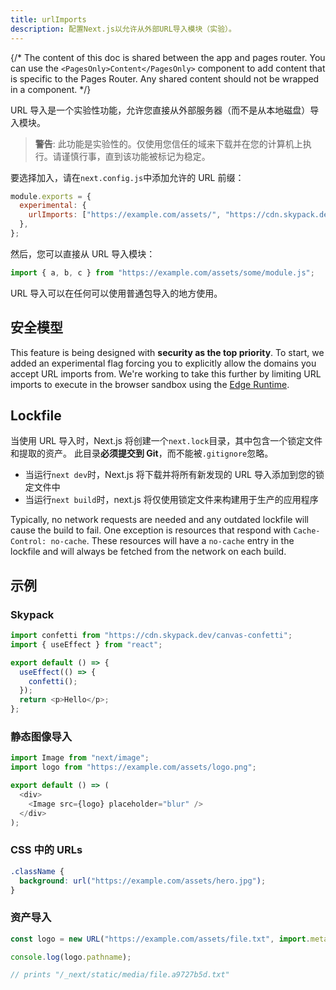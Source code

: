 ```yaml
---
title: urlImports
description: 配置Next.js以允许从外部URL导入模块（实验）。
---
```


{/* The content of this doc is shared between the app and pages router. You can use the `<PagesOnly>Content</PagesOnly>` component to add content that is specific to the Pages Router. Any shared content should not be wrapped in a component. */}

URL 导入是一个实验性功能，允许您直接从外部服务器（而不是从本地磁盘）导入模块。

> **警告**: 此功能是实验性的。仅使用您信任的域来下载并在您的计算机上执行。请谨慎行事，直到该功能被标记为稳定。

要选择加入，请在`next.config.js`中添加允许的 URL 前缀：

```js filename="next.config.js"
module.exports = {
  experimental: {
    urlImports: ["https://example.com/assets/", "https://cdn.skypack.dev"],
  },
};
```

然后，您可以直接从 URL 导入模块：

```js
import { a, b, c } from "https://example.com/assets/some/module.js";
```

URL 导入可以在任何可以使用普通包导入的地方使用。

## 安全模型

This feature is being designed with **security as the top priority**. To start, we added an experimental flag forcing you to explicitly allow the domains you accept URL imports from. We're working to take this further by limiting URL imports to execute in the browser sandbox using the [Edge Runtime](/docs/app/api-reference/edge).

## Lockfile

当使用 URL 导入时，Next.js 将创建一个`next.lock`目录，其中包含一个锁定文件和提取的资产。
此目录**必须提交到 Git**，而不能被`.gitignore`忽略。

- 当运行`next dev`时，Next.js 将下载并将所有新发现的 URL 导入添加到您的锁定文件中
- 当运行`next build`时，next.js 将仅使用锁定文件来构建用于生产的应用程序

Typically, no network requests are needed and any outdated lockfile will cause the build to fail.
One exception is resources that respond with `Cache-Control: no-cache`.
These resources will have a `no-cache` entry in the lockfile and will always be fetched from the network on each build.

## 示例

### Skypack

```js
import confetti from "https://cdn.skypack.dev/canvas-confetti";
import { useEffect } from "react";

export default () => {
  useEffect(() => {
    confetti();
  });
  return <p>Hello</p>;
};
```

### 静态图像导入

```js
import Image from "next/image";
import logo from "https://example.com/assets/logo.png";

export default () => (
  <div>
    <Image src={logo} placeholder="blur" />
  </div>
);
```

### CSS 中的 URLs

```css
.className {
  background: url("https://example.com/assets/hero.jpg");
}
```

### 资产导入

```js
const logo = new URL("https://example.com/assets/file.txt", import.meta.url);

console.log(logo.pathname);

// prints "/_next/static/media/file.a9727b5d.txt"
```
